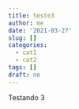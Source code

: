 ```yaml
---
title: teste3
author: me
date: '2021-03-27'
slug: []
categories:
  - cat1
  - cat2
tags: []
draft: no
---
```


Testando 3
